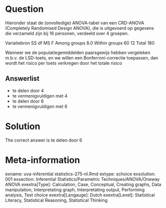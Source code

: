 Question
========

Hieronder staat de (onvolledige) ANOVA-tabel van een CRD-ANOVA (Completely Randomised Design ANOVA), die is uitgevoerd op gegevens die verzameld zijn bij 16 personen, verdeeld over 4 groepen.

Variatiebron SS df MS F
Among groups 8.0
Within groups 60 12
Total 180

Wanneer we de populatiegemiddelden paarsgewijs hebben vergeleken m.b.v. de LSD-toets, en we willen een Bonferroni-correctie toepassen, dan wordt het risico per toets verkregen door het totale risico

Answerlist
----------
* te delen door 4
* te vermenigvuldigen met 4
* te delen door 6
* te vermenigvuldigen met 6

Solution
========

The correct answer is  te delen door 6

Meta-information
================
exname: uva-inferential statistics-275-nl.Rmd
extype: schoice
exsolution: 001
exsection: Inferential Statistics/Parametric Techniques/ANOVA/Oneway ANOVA
exextra[Type]: Calculation, Case, Conceptual, Creating graphs, Data manipulation, Interpretating graph, Interpretating output, Performing analysis, Test choice
exextra[Langauge]: Dutch
exextra[Level]: Statistical Literacy, Statistical Reasoning, Statistical Thinking
